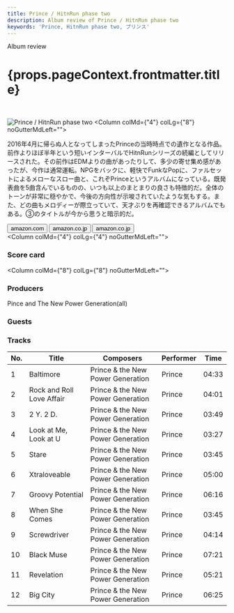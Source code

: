 ```yaml
---
title: Prince / HitnRun phase two
description: Album review of Prince / HitnRun phase two
keywords: 'Prince, HitnRun phase two, プリンス'
---
```




<p className="largeP">Album review</p>
<h1 className="h1--no--margin">{props.pageContext.frontmatter.title}</h1>

<br/>
<Row  className="image-card-group">
	<Column colMd={"3"} colLg={"4"} noGutterMdLeft="">
       <ImageCard>

![Prince / HitnRun phase two](../../images/cd/prince9L.jpg) 
</ImageCard>
	</Column>
	<Column colMd={"4"} colLg={"8"} noGutterMdLeft="">
	  <p>
	    2016年4月に帰らぬ人となってしまったPrinceの当時時点での遺作となる作品。前作よりほぼ半年という短いインターバルでHitnRunシリーズの続編としてリリースされた。その前作はEDMよりの曲があったりして、多少の寄せ集め感があったが、今作は通常運転。NPGをバックに、軽快でFunkなPopに、ファルセットによるメローなスロー曲と、これぞPrinceというアルバムになっている。既発表曲を5曲含んでいるものの、いつも以上のまとまりの良さも特徴的だ。全体のトーンが非常に穏やかで、今後の方向性が示唆されていたような気もする。また、どの曲もメロディーが際立っていて、天才ぶりを再確認できるアルバムでもある。③のタイトルが今から思うと暗示的だ。
    </p>
    <div>
	    <Button className="button-right-mergin"  href="https://amzn.to/38nD7l9" kind="primary" size="small" renderIcon={ArrowUpRight24}>
        amazon.com
      </Button>
      <Button className="button-right-mergin"  href="https://amzn.to/386XOS9" kind="secondary" size="small" renderIcon={ArrowUpRight24}>
        amazon.co.jp
      </Button>
      <Button className="button-right-mergin"  href="https://apple.co/3mM6u4c" kind="tertiary" size="small" renderIcon={ArrowUpRight24}>
        amazon.co.jp
      </Button>
	  </div>
	</Column>
</Row>
<Row >
  <Column colMd={"4"} colLg={"4"} noGutterMdLeft="">
    <div>
      <h3>Score card</h3>
	    <SliderJS1 value="5" />
      <SliderJS2 value="2" />
	    <SliderJS3 value="1" />
      <SliderJS4 value="0" />
    </div>
  </Column>
  <Column colMd={"8"} colLg={"8"} noGutterMdLeft="">
    <div>
      <h3>Producers</h3>
      <p>
        Pince and The New Power Generation(all)
      </p>
      <h3>Guests</h3>
      <p>
      </p>
    </div>
  </Column>
</Row>

<h3>Tracks</h3>

| No. |	 Title                    |	 Composers                       	| Performer	|	 Time	|
| --- |	------------------------- | --------------------------------- | --------- | ----- |
|	1	  |	Baltimore                	| Prince & the New Power Generation	|	Prince   	|	04:33 |
|	2	  |	Rock and Roll Love Affair	| Prince & the New Power Generation	|	Prince   	|	04:01 |
|	3	  |	2 Y. 2 D.                	| Prince & the New Power Generation	|	Prince   	|	03:49 |
|	4	  |	Look at Me, Look at U    	| Prince & the New Power Generation	|	Prince   	|	03:27 |
|	5	  |	Stare                    	| Prince & the New Power Generation	|	Prince   	|	03:45 |
|	6	  |	Xtraloveable             	| Prince & the New Power Generation	|	Prince   	|	05:00 |
|	7	  |	Groovy Potential         	| Prince & the New Power Generation	|	Prince   	|	06:16 |
|	8	  |	When She Comes           	| Prince & the New Power Generation	|	Prince   	|	03:45 |
|	9	  |	Screwdriver              	| Prince & the New Power Generation	|	Prince   	|	04:14 |
|	10	|	Black Muse               	| Prince & the New Power Generation	|	Prince   	|	07:21 |
|	11	|	Revelation               	| Prince & the New Power Generation	|	Prince   	|	05:21 |
|	12	|	Big City                 	| Prince & the New Power Generation	|	Prince   	|	06:25 |
